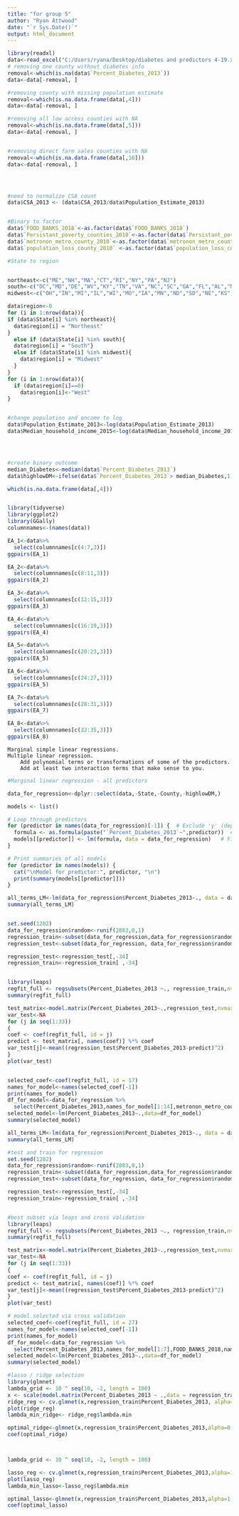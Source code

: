 ---
title: "for group 5"
author: "Ryan Attwood"
date: "`r Sys.Date()`"
output: html_document
---



```{r}
library(readxl)
data<-read_excel("C:/Users/ryana/Desktop/diabetes and predictors 4-19.xlsx")
# removing one county without diabetes info 
removal<-which(is.na(data$`Percent_Diabetes_2013`))
data<-data[-removal, ]

#removing county with missing population estimate
removal<-which(is.na.data.frame(data[,4]))
data<-data[-removal, ]

#removing all low access counties with NA
removal<-which(is.na.data.frame(data[,5]))
data<-data[-removal, ]


#removing direct farm sales counties with NA
removal<-which(is.na.data.frame(data[,16]))
data<-data[-removal, ]




#need to normalize CSA count 
data$CSA_2013 <- (data$CSA_2013/data$Population_Estimate_2013)


#Binary to factor 
data$`FOOD_BANKS_2018`<-as.factor(data$`FOOD_BANKS_2018`)
data$`Persistant_poverty_counties_2010`<-as.factor(data$`Persistant_poverty_counties_2010`)
data$`metronon_metro_county_2010`<-as.factor(data$`metronon_metro_county_2010`)
data$`population_loss_county_2010` <-as.factor(data$`population_loss_county_2010`)

#State to region 


northeast<-c("ME","NH","MA","CT","RI","NY","PA","NJ")
south<-c("DC","MD","DE","WV","KY","TN","VA","NC","SC","GA","FL","AL","MS","LA","AR","OK","TX")
midwest<-c("OH","IN","MI","IL","WI","MO","IA","MN","ND","SD","NE","KS")

data$region<-0
for (i in 1:nrow(data)){
if (data$State[i] %in% northeast){
  data$region[i] = "Northeast"
}
  else if (data$State[i] %in% south){
  data$region[i] = "South"}
  else if (data$State[i] %in% midwest){
    data$region[i] = "Midwest"
  }
}
for (i in 1:nrow(data)){
  if (data$region[i]==0)
    data$region[i]<-"West"
}   


#change population and oncome to log
data$Population_Estimate_2013<-log(data$Population_Estimate_2013)
data$Median_household_income_2015<-log(data$Median_household_income_2015)




#create binary outcome 
median_Diabetes<-median(data$`Percent_Diabetes_2013`)
data$highlowDM<-ifelse(data$`Percent_Diabetes_2013`> median_Diabetes,1,0)

which(is.na.data.frame(data[,4]))



```

```{r}
library(tidyverse)
library(ggplot2)
library(GGally)
columnnames<-(names(data))

EA_1<-data%>%
  select(columnnames[c(4:7,3)])
ggpairs(EA_1)

EA_2<-data%>%
  select(columnnames[c(8:11,3)])
ggpairs(EA_2)

EA_3<-data%>%
  select(columnnames[c(12:15,3)])
ggpairs(EA_3)

EA_4<-data%>%
  select(columnnames[c(16:19,3)])
ggpairs(EA_4)

EA_5<-data%>%
  select(columnnames[c(20:23,3)])
ggpairs(EA_5)

EA_6<-data%>%
  select(columnnames[c(24:27,3)])
ggpairs(EA_5)

EA_7<-data%>%
  select(columnnames[c(28:31,3)])
ggpairs(EA_7)

EA_8<-data%>%
  select(columnnames[c(32:35,3)])
ggpairs(EA_8)
```

    Marginal simple linear regressions.
    Multiple linear regression.
        Add polynomial terms or transformations of some of the predictors.
        Add at least two interaction terms that make sense to you.
```{r}
#Marginal linear regression - all predictors 

data_for_regression<-dplyr::select(data,-State,-County,-highlowDM,)

models <- list()

# Loop through predictors
for (predictor in names(data_for_regression)[-1]) {  # Exclude 'y' (dependent variable)
  formula <- as.formula(paste("`Percent_Diabetes_2013`~",predictor))  # Create formula dynamically
  models[[predictor]] <- lm(formula, data = data_for_regression)   # Fit the model and store it
}

# Print summaries of all models
for (predictor in names(models)) {
  cat("\nModel for predictor:", predictor, "\n")
  print(summary(models[[predictor]]))
}


```

```{r}
all_terms_LM<-lm(data_for_regression$Percent_Diabetes_2013~., data = data_for_regression)
summary(all_terms_LM)


set.seed(1202)
data_for_regression$random<-runif(2883,0,1)
regression_train<-subset(data_for_regression,data_for_regression$random>0.1)
regression_test<-subset(data_for_regression, data_for_regression$random<0.1)

regression_test<-regression_test[,-34]
regression_train<-regression_train[ ,-34]


library(leaps)
regfit_full <- regsubsets(Percent_Diabetes_2013 ~., regression_train,nvmax =35, method = "forward")
summary(regfit_full)

test_matrix<-model.matrix(Percent_Diabetes_2013~.,regression_test,nvmax=35)
var_test<-NA
for (j in seq(1:33))
{
coef <- coef(regfit_full, id = j)
predict <- test_matrix[, names(coef)] %*% coef
var_test[j]<-mean((regression_test$Percent_Diabetes_2013-predict)^2)
}
plot(var_test)


selected_coef<-coef(regfit_full, id = 17)
names_for_model<-names(selected_coef[-1])
print(names_for_model)
df_for_model<-data_for_regression %>%
  select(Percent_Diabetes_2013,names_for_model[1:14],metronon_metro_county_2010,region)
selected_model<-lm(Percent_Diabetes_2013~.,data=df_for_model)
summary(selected_model)


```
```{r}
all_terms_LM<-lm(data_for_regression$Percent_Diabetes_2013~., data = data_for_regression)
summary(all_terms_LM)

#test and train for regression 
set.seed(1202)
data_for_regression$random<-runif(2883,0,1)
regression_train<-subset(data_for_regression,data_for_regression$random>0.1)
regression_test<-subset(data_for_regression, data_for_regression$random<0.1)

regression_test<-regression_test[,-34]
regression_train<-regression_train[ ,-34]


#best subset via leaps and cross validation
library(leaps)
regfit_full <- regsubsets(Percent_Diabetes_2013 ~., regression_train,nvmax =35, method = "forward")
summary(regfit_full)

test_matrix<-model.matrix(Percent_Diabetes_2013~.,regression_test,nvmax=35)
var_test<-NA
for (j in seq(1:33))
{
coef <- coef(regfit_full, id = j)
predict <- test_matrix[, names(coef)] %*% coef
var_test[j]<-mean((regression_test$Percent_Diabetes_2013-predict)^2)
}
plot(var_test)

# model selected via cross validation 
selected_coef<-coef(regfit_full, id = 27)
names_for_model<-names(selected_coef[-1])
print(names_for_model)
df_for_model<-data_for_regression %>%
  select(Percent_Diabetes_2013,names_for_model[1:7],FOOD_BANKS_2018,names_for_model[9:21],Persistant_poverty_counties_2010, population_loss_county_2010 ,metronon_metro_county_2010,region)
selected_model<-lm(Percent_Diabetes_2013~.,data=df_for_model)
summary(selected_model)
```
```{r}
#lasso / ridge selection 
library(glmnet)
lambda_grid <- 10 ^ seq(10, -2, length = 100)
x <- scale(model.matrix(Percent_Diabetes_2013 ~ .,data = regression_train)[,-1])
ridge_reg <- cv.glmnet(x,regression_train$Percent_Diabetes_2013, alpha=0, nfolds=10,lambda = lambda_grid)
plot(ridge_reg)
lambda_min_ridge<- ridge_reg$lambda.min

optimal_ridge<-glmnet(x,regression_train$Percent_Diabetes_2013,alpha=0,lambda = lambda_min_ridge)
coef(optimal_ridge)



lambda_grid <- 10 ^ seq(10, -2, length = 100)

lasso_reg <- cv.glmnet(x,regression_train$Percent_Diabetes_2013,alpha=1, nfolds=10,lambda = lambda_grid)
plot(lasso_reg)
lambda_min_lasso<-lasso_reg$lambda.min

optimal_lasso<-glmnet(x,regression_train$Percent_Diabetes_2013,alpha=1, lambda = lambda_min_lasso)
coef(optimal_lasso)



```



